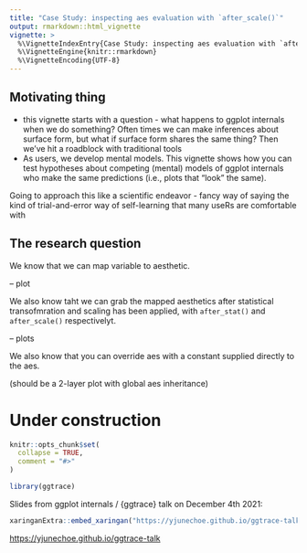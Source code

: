 ```yaml
---
title: "Case Study: inspecting aes evaluation with `after_scale()`"
output: rmarkdown::html_vignette
vignette: >
  %\VignetteIndexEntry{Case Study: inspecting aes evaluation with `after_scale()`}
  %\VignetteEngine{knitr::rmarkdown}
  %\VignetteEncoding{UTF-8}
---
```


## Motivating thing

- this vignette starts with a question - what happens to ggplot internals when we do something? Often times we can make inferences about surface form, but what if surface form shares the same thing? Then we've hit a roadblock with traditional tools
- As users, we develop mental models. This vignette shows how you can test hypotheses about competing (mental) models of ggplot internals who make the same predictions (i.e., plots that "look" the same).

Going to approach this like a scientific endeavor - fancy way of saying the kind of trial-and-error way of self-learning that many useRs are comfortable with


## The research question

We know that we can map variable to aesthetic.

-- plot

We also know taht we can grab the mapped aesthetics after statistical transofmration and scaling has been applied, with `after_stat()` and `after_scale()` respectivelyt.

-- plots

We also know that you can override aes with a constant supplied directly to the aes.

(should be a 2-layer plot with global aes inheritance)




# Under construction

```r
knitr::opts_chunk$set(
  collapse = TRUE,
  comment = "#>"
)
```

```r
library(ggtrace)
```

Slides from ggplot internals / {ggtrace} talk on December 4th 2021:

```r
xaringanExtra::embed_xaringan("https://yjunechoe.github.io/ggtrace-talk")
```

[https://yjunechoe.github.io/ggtrace-talk](https://yjunechoe.github.io/ggtrace-talk)
